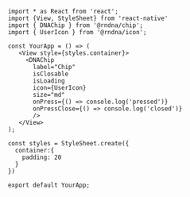 
```SnackPlayer name=Chip&description=This%20is%20a%20description&dependencies=@rndna/chip,@rndna/icon,react-native-svg&platform=web
 import * as React from 'react';
 import {View, StyleSheet} from 'react-native'
 import { DNAChip } from '@rndna/chip';
 import { UserIcon } from '@rndna/icon';

 const YourApp = () => (
    <View style={styles.container}>
      <DNAChip
        label="Chip"
        isClosable
        isLoading
        icon={UserIcon}
        size="md"
        onPress={() => console.log('pressed')}
        onPressClose={() => console.log('closed')}
        />
    </View>
 );
 
 const styles = StyleSheet.create({
   container:{
     padding: 20
   }
 })

 export default YourApp;
 ```
```
